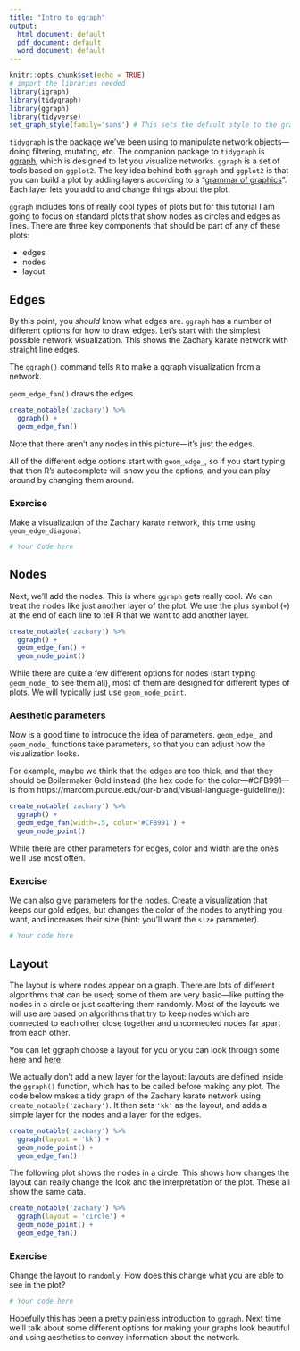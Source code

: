 ```yaml
---
title: "Intro to ggraph"
output:
  html_document: default
  pdf_document: default
  word_document: default
---
```


```r
knitr::opts_chunk$set(echo = TRUE)
# import the libraries needed
library(igraph)
library(tidygraph)
library(ggraph)
library(tidyverse)
set_graph_style(family='sans') # This sets the default style to the graph style
```


`tidygraph` is the package we've been using to manipulate network objects---doing filtering, mutating, etc. The companion package to `tidygraph` is [ggraph](https://ggraph.data-imaginist.com/), which is designed to let you visualize networks. `ggraph` is a set of tools based on `ggplot2`. The key idea behind both `ggraph` and `ggplot2` is that you can build a plot by adding layers according to a "[grammar of graphics](https://r4ds.had.co.nz/graphics-for-communication.html)". Each layer lets you add to and change things about the plot. 

`ggraph` includes tons of really cool types of plots but for this tutorial I am going to focus on standard plots that show nodes as circles and edges as lines. There are three key components that should be part of any of these plots:

* edges
* nodes
* layout

## Edges

By this point, you _should_ know what edges are. `ggraph` has a number of different options for how to draw edges. Let's start with the simplest possible network visualization. This shows the Zachary karate network with straight line edges.

The `ggraph()` command tells `R` to make a ggraph visualization from a network.

`geom_edge_fan()` draws the edges.

```r
create_notable('zachary') %>%
  ggraph() +
  geom_edge_fan()
```

Note that there aren't any nodes in this picture---it's just the edges.

All of the different edge options start with `geom_edge_`, so if you start typing that then R's autocomplete will show you the options, and you can play around by changing them around.


### Exercise

Make a visualization of the Zachary karate network, this time using `geom_edge_diagonal`

```r
# Your Code here
```


## Nodes

Next, we'll add the nodes. This is where `ggraph` gets really cool. We can treat the nodes like just another layer of the plot. We use the plus symbol (`+`) at the end of each line to tell R that we want to add another layer.

```r
create_notable('zachary') %>%
  ggraph() +
  geom_edge_fan() +
  geom_node_point()
```

While there are quite a few different options for nodes (start typing `geom_node_` to see them all), most of them are designed for different types of plots. We will typically just use `geom_node_point`.

### Aesthetic parameters

Now is a good time to introduce the idea of parameters. `geom_edge_` and `geom_node_` functions take parameters, so that you can adjust how the visualization looks.

For example, maybe we think that the edges are too thick, and that they should be Boilermaker Gold instead (the hex code for the color---#CFB991---is from https://marcom.purdue.edu/our-brand/visual-language-guideline/):

```r
create_notable('zachary') %>%
  ggraph() +
  geom_edge_fan(width=.5, color='#CFB991') +
  geom_node_point()
```

While there are other parameters for edges, color and width are the ones we'll use most often.

### Exercise

We can also give parameters for the nodes. Create a visualization that keeps our gold edges, but changes the color of the nodes to anything you want, and increases their size (hint: you'll want the `size` parameter).

```r
# Your code here
```


## Layout

The layout is where nodes appear on a graph. There are lots of different algorithms that can be used; some of them are very basic---like putting the nodes in a circle or just scattering them randomly. Most of the layouts we will use are based on algorithms that try to keep nodes which are connected to each other close together and unconnected nodes far apart from each other.

You can let ggraph choose a layout for you or you can look through some [here](https://igraph.org/c/doc/igraph-Layout.html) and [here](https://ggraph.data-imaginist.com/articles/Layouts.html).

We actually don't add a new layer for the layout: layouts are defined inside the `ggraph()` function, which has to be called before making any plot. The code below makes a tidy graph of the Zachary karate network using `create_notable('zachary')`. It then sets `'kk'` as the layout, and adds a simple layer for the nodes and a layer for the edges.

```r
create_notable('zachary') %>%
  ggraph(layout = 'kk') +
  geom_node_point() +
  geom_edge_fan()
```

The following plot shows the nodes in a circle. This shows how changes the layout can really change the look and the interpretation of the plot. These all show the same data.

```r
create_notable('zachary') %>%
  ggraph(layout = 'circle') +
  geom_node_point() +
  geom_edge_fan()
```


### Exercise

Change the layout to `randomly`. How does this change what you are able to see in the plot?

```r
# Your code here

```


Hopefully this has been a pretty painless introduction to `ggraph`. Next time we'll talk about some different options for making your graphs look beautiful and using aesthetics to convey information about the network.